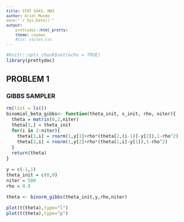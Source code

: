 ```yaml
---
title: STAT 5443, HW3
author: Ariel Mundo
date:"`r Sys.Date()`"
output:
    prettydoc::html_pretty:
    theme: cayman
    #css: styles.css
---
```

<style type="text/css">

p {
   font-size: 12px;
}
code.r{
  font-size: 12px;
}
pre {
  font-size: 12px
}
</style>



```r
#knitr::opts_chunk$set(echo = TRUE)
library(prettydoc)
```

## PROBLEM 1
### GIBBS SAMPLER       
```r
rm(list = ls())
binomial_beta_gibbs<- function(theta_init, s_init, rho, niter){
  theta = matrix(0,2,niter)
  theta[1,] = theta_init
  for(i in 2:niter){
    theta[1,i] = rnorm(1,y[1]+rho*(theta[2,(i-1)]-y[2]),1-rho^2)
    theta[2,i] = rnorm(1,y[2]+rho*(theta[1,i]-y[1]),1-rho^2)
  }
  return(theta)
}

y = c(-1,1)
theta_init = c(0,0)
niter = 500
rho = 0.8

theta <- binorm_gibbs(theta_init,y,rho,niter)

plot(t(theta),type="l")
plot(t(theta),type="p")
```
